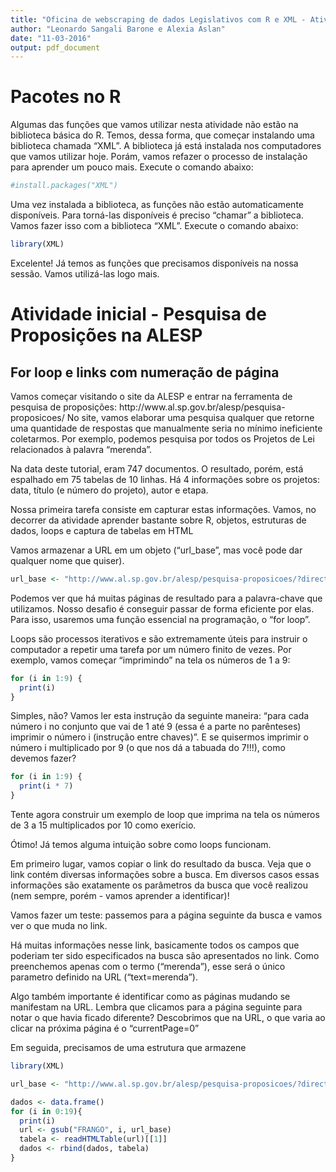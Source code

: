 ```yaml
---
title: "Oficina de webscraping de dados Legislativos com R e XML - Atividade 1"
author: "Leonardo Sangali Barone e Alexia Aslan"
date: "11-03-2016"
output: pdf_document
---
```


# Pacotes no R

Algumas das funções que vamos utilizar nesta atividade não estão na biblioteca básica do R. Temos, dessa forma, que começar instalando uma biblioteca chamada "XML". A biblioteca já está instalada nos computadores que vamos utilizar hoje. Porám, vamos refazer o processo de instalação para aprender um pouco mais. Execute o comando abaixo:

```r
#install.packages("XML")
```

Uma vez instalada a biblioteca, as funções não estão automaticamente disponíveis. Para torná-las disponíveis é preciso "chamar" a biblioteca. Vamos fazer isso com a biblioteca "XML". Execute o comando abaixo:

```r
library(XML)
```

Excelente! Já temos as funções que precisamos disponíveis na nossa sessão. Vamos utilizá-las logo mais.

# Atividade inicial - Pesquisa de Proposições na ALESP

## For loop e links com numeração de página

Vamos começar visitando o site da ALESP e entrar na ferramenta de pesquisa de proposições: http://www.al.sp.gov.br/alesp/pesquisa-proposicoes/
No site, vamos elaborar uma pesquisa qualquer que retorne uma quantidade de respostas que manualmente seria no mínimo ineficiente coletarmos.
Por exemplo, podemos pesquisa por todos os Projetos de Lei relacionados à palavra "merenda".

Na data deste tutorial, eram 747 documentos. O resultado, porém, está espalhado em 75 tabelas de 10 linhas.
Há 4 informações sobre os projetos: data, título (e número do projeto), autor e etapa.

Nossa primeira tarefa consiste em capturar estas informações. Vamos, no decorrer da atividade aprender bastante sobre R, objetos, estruturas de dados, loops e captura de tabelas em HTML

Vamos armazenar a URL em um objeto ("url_base", mas você pode dar qualquer nome que quiser).

```r
url_base <- "http://www.al.sp.gov.br/alesp/pesquisa-proposicoes/?direction=inicio&lastPage=0&currentPage=0&act=detalhe&idDocumento=&rowsPerPage=10&currentPageDetalhe=1&tpDocumento=&method=search&text=merenda&natureId=&legislativeNumber=&legislativeYear=&natureIdMainDoc=&anoDeExercicio=&legislativeNumberMainDoc=&legislativeYearMainDoc=&strInitialDate=&strFinalDate=&author=&supporter=&politicalPartyId=&tipoDocumento=&stageId=&strVotedInitialDate=&strVotedFinalDate=#"
```

Podemos ver que há muitas páginas de resultado para a palavra-chave que utilizamos. Nosso desafio é conseguir passar de forma eficiente por elas. Para isso, usaremos uma função essencial na programação, o "for loop".

Loops são processos iterativos e são extremamente úteis para instruir o computador a repetir uma tarefa por um número finito de vezes. Por exemplo, vamos começar "imprimindo" na tela os números de 1 a 9:

```r
for (i in 1:9) {
  print(i)
}
```
Simples, não? Vamos ler esta instrução da seguinte maneira: "para cada número i no conjunto que vai de 1 até 9 (essa é a parte no parênteses) imprimir o número i (instrução entre chaves)". E se quisermos imprimir o número i multiplicado por 9 (o que nos dá a tabuada do 7!!!), como devemos fazer?

```r
for (i in 1:9) {
  print(i * 7)
}
```

Tente agora construir um exemplo de loop que imprima na tela os números de 3 a 15 multiplicados por 10 como exerício.

Ótimo! Já temos alguma intuição sobre como loops funcionam.




Em primeiro lugar, vamos copiar o link do resultado da busca. Veja que o link contém diversas informações sobre a busca.
Em diversos casos essas informações são exatamente os parâmetros da busca que você realizou (nem sempre, porém - vamos aprender a identificar)!

Vamos fazer um teste: passemos para a página seguinte da busca e vamos ver o que muda no link.

Há muitas informações nesse link, basicamente todos os campos que poderiam ter sido especificados na busca são apresentados no link. Como preenchemos apenas com o termo ("merenda"), esse será o único parametro definido na URL ("text=merenda").

Algo também importante é identificar como as páginas mudando se manifestam na URL.
Lembra que clicamos para a página seguinte para notar o que havia ficado diferente? Descobrimos que na URL, o que varia ao clicar na próxima página é o "currentPage=0"





Em seguida, precisamos de uma estrutura que armazene 

```r
library(XML)

url_base <- "http://www.al.sp.gov.br/alesp/pesquisa-proposicoes/?direction=inicio&lastPage=0&currentPage=FRANGO&act=detalhe&idDocumento=&rowsPerPage=100&currentPageDetalhe=1&tpDocumento=&method=search&text=%E1gua&natureId=&legislativeNumber=&legislativeYear=&natureIdMainDoc=&anoDeExercicio=&legislativeNumberMainDoc=&legislativeYearMainDoc=&strInitialDate=&strFinalDate=&author=&supporter=&politicalPartyId=&tipoDocumento=&stageId=&strVotedInitialDate=&strVotedFinalDate="

dados <- data.frame()
for (i in 0:19){
  print(i)
  url <- gsub("FRANGO", i, url_base)
  tabela <- readHTMLTable(url)[[1]]
  dados <- rbind(dados, tabela)
}
```
